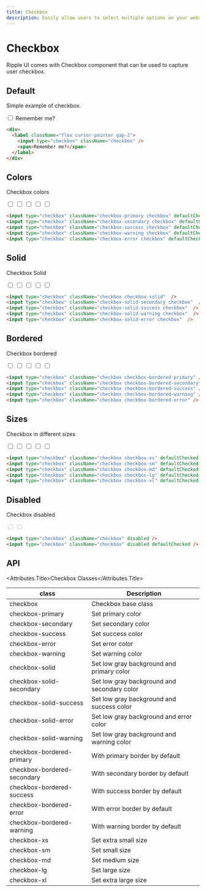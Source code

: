 ```yaml
---
title: Checkbox
description: Easily allow users to select multiple options on your website or application with the checkbox component.
---
```


# Checkbox

Ripple UI comes with Checkbox component that can be used to capture user checkbox.

## Default

Simple example of checkbox.

<div>
  <label className="flex cursor-pointer gap-2">
    <input type="checkbox" className="checkbox" />
    <span>Remember me?</span>
  </label>
</div>

```html
<div>
  <label className="flex cursor-pointer gap-2">
    <input type="checkbox" className="checkbox" />
    <span>Remember me?</span>
  </label>
</div>
```

## Colors

Checkbox colors

<div className="flex flex-row gap-3">
  <input type="checkbox" className="checkbox checkbox-primary" defaultChecked />
  <input
    type="checkbox"
    className="checkbox checkbox-secondary"
    defaultChecked
  />
  <input type="checkbox" className="checkbox checkbox-success" defaultChecked />
  <input type="checkbox" className="checkbox checkbox-warning" defaultChecked />
  <input type="checkbox" className="checkbox checkbox-error" defaultChecked />
</div>

```html
<input type="checkbox" className="checkbox-primary checkbox" defaultChecked />
<input type="checkbox" className="checkbox-secondary checkbox" defaultChecked />
<input type="checkbox" className="checkbox-success checkbox" defaultChecked />
<input type="checkbox" className="checkbox-warning checkbox" defaultChecked />
<input type="checkbox" className="checkbox-error checkbox" defaultChecked />
```

## Solid

Checkbox Solid

<div className="flex flex-row gap-3">
  <input type="checkbox" className="checkbox checkbox-solid"  />
  <input type="checkbox" className="checkbox checkbox-solid-secondary"/>
  <input type="checkbox" className="checkbox checkbox-solid-success"  />
  <input type="checkbox" className="checkbox checkbox-solid-warning"  />
  <input type="checkbox" className="checkbox checkbox-solid-error"  />
</div>

```html
<input type="checkbox" className="checkbox checkbox-solid"  />
<input type="checkbox" className="checkbox-solid-secondary checkbox"  />
<input type="checkbox" className="checkbox-solid-success checkbox"  />
<input type="checkbox" className="checkbox-solid-warning checkbox"  />
<input type="checkbox" className="checkbox-solid-error checkbox"  />
```

## Bordered

Checkbox bordered

<div className="flex flex-row gap-3">
  <input type="checkbox" className="checkbox checkbox-bordered-primary" />
  <input type="checkbox" className="checkbox checkbox-bordered-secondary" />
  <input type="checkbox" className="checkbox checkbox-bordered-success" />
  <input type="checkbox" className="checkbox checkbox-bordered-warning" />
  <input type="checkbox" className="checkbox checkbox-bordered-error" />
</div>

```html
<input type="checkbox" className="checkbox checkbox-bordered-primary" />
<input type="checkbox" className="checkbox checkbox-bordered-secondary" />
<input type="checkbox" className="checkbox checkbox-bordered-success" />
<input type="checkbox" className="checkbox checkbox-bordered-warning" />
<input type="checkbox" className="checkbox checkbox-bordered-error" />
```

## Sizes

Checkbox in different sizes

<div className="flex flex-row gap-3">
  <input type="checkbox" className="checkbox checkbox-xs" defaultChecked />
  <input type="checkbox" className="checkbox checkbox-sm" defaultChecked />
  <input type="checkbox" className="checkbox checkbox-md" defaultChecked />
  <input type="checkbox" className="checkbox checkbox-lg" defaultChecked />
  <input type="checkbox" className="checkbox checkbox-xl" defaultChecked />
</div>

```html
<input type="checkbox" className="checkbox checkbox-xs" defaultChecked />
<input type="checkbox" className="checkbox checkbox-sm" defaultChecked />
<input type="checkbox" className="checkbox checkbox-md" defaultChecked />
<input type="checkbox" className="checkbox checkbox-lg" defaultChecked />
<input type="checkbox" className="checkbox checkbox-xl" defaultChecked />
```

## Disabled

Checkbox disabled

<div className="flex flex-row gap-3">
  <input type="checkbox" className="checkbox" disabled />
  <input type="checkbox" className="checkbox" disabled defaultChecked />
</div>

```html
<input type="checkbox" className="checkbox" disabled />
<input type="checkbox" className="checkbox" disabled defaultChecked />
```

## API
<Attributes>

<Attributes.Title>Checkbox Classes</Attributes.Title>

| class                       | Description                      |
| --------------------------- | -------------------------------- |
| checkbox                    | Checkbox base class              |
| checkbox-primary            | Set primary color                |
| checkbox-secondary          | Set secondary color              |
| checkbox-success            | Set success color                |
| checkbox-error              | Set error color                  |
| checkbox-warning            | Set warning color                |
| checkbox-solid              | Set low gray background and primary color |
| checkbox-solid-secondary    | Set low gray background and secondary color |
| checkbox-solid-success      | Set low gray background and success color   |
| checkbox-solid-error        | Set low gray background and error color     |
| checkbox-solid-warning      | Set low gray background and warning color   |
| checkbox-bordered-primary   | With primary border by default   |
| checkbox-bordered-secondary | With secondary border by default |
| checkbox-bordered-success   | With success border by default   |
| checkbox-bordered-error     | With error border by default     |
| checkbox-bordered-warning   | With warning border by default   |
| checkbox-xs                 | Set extra small size             |
| checkbox-sm                 | Set small size                   |
| checkbox-md                 | Set medium size                  |
| checkbox-lg                 | Set large size                   |
| checkbox-xl                 | Set extra large size             |

</Attributes>

